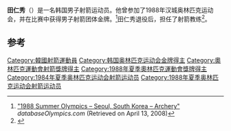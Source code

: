 {{blpsources|time=2016-08-21T12:56:11+00:00}}

{{Infobox sportsperson
| name           = 田仁秀
| sport          = [[射箭|射箭]]
| show-medals    = yes
| medaltemplates = 
{{MedalGold | [[1988年夏季奥林匹克运动会|1988年 汉城]] | [[1988年夏季奥林匹克运动会射箭比赛|团体赛]]}}
}}

'''田仁秀'''（{{bd|1965年|7月13日||}}）是一名韩国男子射箭运动员。他曾参加了1988年汉城奥林匹克运动会，并在比赛中获得男子射箭团体金牌。<ref name=db-ol-ARC1988>[http://www.databaseolympics.com/games/gamessport.htm?g=22&sp=ARC "1988 Summer Olympics – Seoul, South Korea – Archery"] {{webarchive|url=https://web.archive.org/web/20080531095123/http://www.databaseolympics.com/games/gamessport.htm?g=22&sp=ARC |date=2008-05-31 }} ''databaseOlympics.com'' (Retrieved on April 13, 2008)</ref>田仁秀退役后，担任了射箭教练<ref>{{cite news|url=http://www.tsna.com.tw/tw/news/show.php?num=20634|title=韓金牌教練來台10載　盡心培養台灣射箭新秀|publisher=TSNA|author=陳瑤甄|date=2018-07-09|accessdate=2019-09-05}}</ref>。

==参考==
{{reflist}}
{{DEFAULTSORT:Chun In-soo}}
[[Category:韓國射箭運動員|Category:韓國射箭運動員]]
[[Category:韩国奥林匹克运动会金牌得主|Category:韩国奥林匹克运动会金牌得主]]
[[Category:奧林匹克運動會射箭獎牌得主|Category:奧林匹克運動會射箭獎牌得主]]
[[Category:1988年夏季奧林匹克運動會獎牌得主|Category:1988年夏季奧林匹克運動會獎牌得主]]
[[Category:1984年夏季奥林匹克运动会射箭运动员|Category:1984年夏季奥林匹克运动会射箭运动员]]
[[Category:1988年夏季奥林匹克运动会射箭运动员|Category:1988年夏季奥林匹克运动会射箭运动员]]